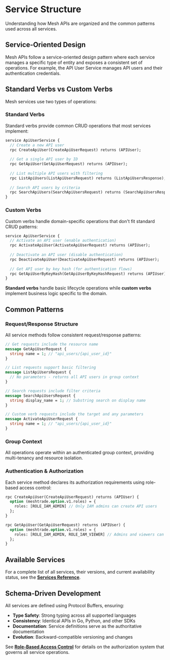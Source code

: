 # Service Structure

Understanding how Mesh APIs are organized and the common patterns used across all services.

## Service-Oriented Design

Mesh APIs follow a service-oriented design pattern where each service manages a specific type of entity and exposes a consistent set of operations. For example, the API User Service manages API users and their authentication credentials.

## Standard Verbs vs Custom Verbs

Mesh services use two types of operations:

### Standard Verbs

Standard verbs provide common CRUD operations that most services implement:

```protobuf
service ApiUserService {
  // Create a new API user
  rpc CreateApiUser(CreateApiUserRequest) returns (APIUser);
  
  // Get a single API user by ID
  rpc GetApiUser(GetApiUserRequest) returns (APIUser);
  
  // List multiple API users with filtering
  rpc ListApiUsers(ListApiUsersRequest) returns (ListApiUsersResponse);
  
  // Search API users by criteria
  rpc SearchApiUsers(SearchApiUsersRequest) returns (SearchApiUsersResponse);
}
```

### Custom Verbs

Custom verbs handle domain-specific operations that don't fit standard CRUD patterns:

```protobuf
service ApiUserService {
  // Activate an API user (enable authentication)
  rpc ActivateApiUser(ActivateApiUserRequest) returns (APIUser);
  
  // Deactivate an API user (disable authentication) 
  rpc DeactivateApiUser(DeactivateApiUserRequest) returns (APIUser);
  
  // Get API user by key hash (for authentication flows)
  rpc GetApiUserByKeyHash(GetApiUserByKeyHashRequest) returns (APIUser);
}
```

**Standard verbs** handle basic lifecycle operations while **custom verbs** implement business logic specific to the domain.

## Common Patterns

### Request/Response Structure

All service methods follow consistent request/response patterns:

```protobuf
// Get requests include the resource name
message GetApiUserRequest {
  string name = 1; // "api_users/{api_user_id}"
}

// List requests support basic filtering
message ListApiUsersRequest {
  // No parameters - returns all API users in group context
}

// Search requests include filter criteria
message SearchApiUsersRequest {
  string display_name = 1; // Substring search on display name
}

// Custom verb requests include the target and any parameters
message ActivateApiUserRequest {
  string name = 1; // "api_users/{api_user_id}"
}
```

### Group Context

All operations operate within an authenticated group context, providing multi-tenancy and resource isolation.

### Authentication & Authorization

Each service method declares its authorization requirements using role-based access control:

```protobuf
rpc CreateApiUser(CreateApiUserRequest) returns (APIUser) {
  option (meshtrade.option.v1.roles) = {
    roles: [ROLE_IAM_ADMIN] // Only IAM admins can create API users
  };
}

rpc GetApiUser(GetApiUserRequest) returns (APIUser) {
  option (meshtrade.option.v1.roles) = {
    roles: [ROLE_IAM_ADMIN, ROLE_IAM_VIEWER] // Admins and viewers can read
  };
}
```

## Available Services

For a complete list of all services, their versions, and current availability status, see the **[Services Reference](../api-reference/)**.

## Schema-Driven Development

All services are defined using Protocol Buffers, ensuring:
- **Type Safety**: Strong typing across all supported languages
- **Consistency**: Identical APIs in Go, Python, and other SDKs  
- **Documentation**: Service definitions serve as the authoritative documentation
- **Evolution**: Backward-compatible versioning and changes

See **[Role-Based Access Control](./role-based-access)** for details on the authorization system that governs all service operations.
